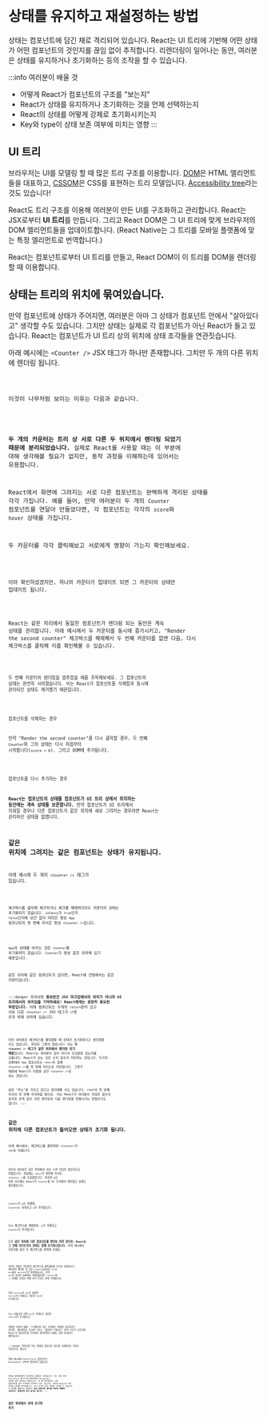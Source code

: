 
# 상태를 유지하고 재설정하는 방법

상태는 컴포넌트에 담긴 채로 격리되어 있습니다. React는 UI 트리에 기반해 어떤 상태가 어떤 컴포넌트의 것인지를 끊임 없이 추적합니다.
리렌더링이 일어나는 동안, 여러분은 상태를 유지하거나 초기화하는 등의 조작을 할 수 있습니다.

:::info 여러분이 배울 것
- 어떻게 React가 컴포넌트의 구조를 "보는지"
- React가 상태를 유지하거나 초기화하는 것을 언제 선택하는지
- React의 상태를 어떻게 강제로 초기화시키는지
- Key와 type이 상태 보존 여부에 미치는 영향
:::

## UI 트리

브라우저는 UI를 모델링 할 때 많은 트리 구조를 이용합니다. [DOM](https://developer.mozilla.org/docs/Web/API/Document_Object_Model/Introduction)은 HTML 엘리먼트들을 대표하고,
[CSSOM](https://developer.mozilla.org/docs/Web/API/CSS_Object_Model)은 CSS를 표현하는 트리 모델입니다.
[Accessibility tree](https://developer.mozilla.org/docs/Glossary/Accessibility_tree)라는 것도 있습니다!

React도 트리 구조를 이용해 여러분이 만든 UI를 구조화하고 관리합니다. React는 JSX로부터 **UI 트리**를 만듭니다.
그리고 React DOM은 그 UI 트리에 맞게 브라우저의 DOM 엘리먼트들을 업데이트합니다. (React Native는 그 트리를 모바일 플랫폼에 맞는 특정 엘리먼트로 번역합니다.)

<CenterImage
    src="https://beta.reactjs.org/_next/image?url=%2Fimages%2Fdocs%2Fdiagrams%2Fpreserving_state_dom_tree.dark.png&w=1920&q=75"
    alt="Diagram with three sections arranged horizontally. In the first section, there are three rectangles stacked vertically, with labels 'Component A', 'Component B', and 'Component C'. Transitioning to the next pane is an arrow with the React logo on top labeled 'React'. The middle section contains a tree of components, with the root labeled 'A' and two children labeled 'B' and 'C'. The next section is again transitioned using an arrow with the React logo on top labeled 'React'. The third and final section is a wireframe of a browser, containing a tree of 8 nodes, which has only a subset highlighted (indicating the subtree from the middle section)."
/>

React는 컴포넌트로부터 UI 트리를 만들고, React DOM이 이 트리를 DOM을 렌더링할 때 이용합니다.

## 상태는 트리의 위치에 묶여있습니다.

만약 컴포넌트에 상태가 주어지면, 여러분은 아마 그 상태가 컴포넌트 안에서 "살아있다고" 생각할 수도 있습니다.
그치만 상태는 실제로 각 컴포넌트가 아닌 React가 들고 있습니다. React는 컴포넌트가 UI 트리 상의 위치에 상태 조각들을 연관짓습니다.

아래 예시에는 `<Counter />` JSX 태그가 하나만 존재합니다. 그치만 두 개의 다른 위치에 렌더링 됩니다.

<Code src="https://codesandbox.io/embed/musing-mountain-3f7gzd?fontsize=14&hidenavigation=1&theme=dark" />

이것이 나무처럼 보이는 이유는 다음과 같습니다.

<CenterImage
    src="https://beta.reactjs.org/_next/image?url=%2Fimages%2Fdocs%2Fdiagrams%2Fpreserving_state_tree.dark.png&w=828&q=75"
    alt="Diagram of a tree of React components. The root node is labeled 'div' and has two children. Each of the children are labeled 'Counter' and both contain a state bubble labeled 'count' with value 0."
/>

**두 개의 카운터는 트리 상 서로 다른 두 위치에서 렌더링 되었기 때문에 분리되었습니다.**
실제로 React를 사용할 때는 이 부분에 대해 생각해볼 필요가 없지만, 동작 과정을 이해하는데 있어서는 유용합니다.

React에서 화면에 그려지는 서로 다른 컴포넌트는 완벽하게 격리된 상태를 각각 가집니다. 예를 들어, 만약 여러분이 두 개의 `Counter` 컴포넌트를 연달아 만들었다면,
각 컴포넌트는 각각의 `score`와 `hover` 상태를 가집니다.

두 카운터를 각각 클릭해보고 서로에게 영향이 가는지 확인해보세요.

<Code src="https://codesandbox.io/embed/blazing-darkness-ls5jwy?fontsize=14&hidenavigation=1&theme=dark" />

아마 확인하셨겠지만, 하나의 카운터가 업데이트 되면 그 카운터의 상태만 업데이트 됩니다.

<CenterImage
    src="https://beta.reactjs.org/_next/image?url=%2Fimages%2Fdocs%2Fdiagrams%2Fpreserving_state_increment.dark.png&w=1080&q=75"
    alt="Diagram of a tree of React components. The root node is labeled 'div' and has two children. The left child is labeled 'Counter' and contains a state bubble labeled 'count' with value 0. The right child is labeled 'Counter' and contains a state bubble labeled 'count' with value 1. The state bubble of the right child is highlighted in yellow to indicate its value has updated."
/>

React는 같은 자리에서 동일한 컴포넌트가 렌더링 되는 동안은 계속 상태를 관리합니다.
아래 예시에서 두 카운터를 동시에 증가시키고, "Render the second counter" 체크박스를 해제해서 두 번째 카운터를 없앤 다음, 다시 체크박스를 클릭해 이를 확인해볼 수 있습니다.

<Code src="https://codesandbox.io/embed/practical-bas-o5qxmg?fontsize=14&hidenavigation=1&theme=dark" />

두 번째 카운터의 렌더링을 멈추었을 때를 주목해보세요. 그 컴포넌트의 상태는 완전히 사라졌습니다.
이는 React가 컴포넌트를 삭제함과 동시에 관리되던 상태도 제거했기 때문입니다.

<CenterImage
    src="https://beta.reactjs.org/_next/image?url=%2Fimages%2Fdocs%2Fdiagrams%2Fpreserving_state_remove_component.dark.png&w=1080&q=75"
    alt="Diagram of a tree of React components. The root node is labeled 'div' and has two children. The left child is labeled 'Counter' and contains a state bubble labeled 'count' with value 0. The right child is missing, and in its place is a yellow 'poof' image, highlighting the component being deleted from the tree."
/>

컴포넌트를 삭제하는 경우

만약 "Render the second counter"를 다시 클릭할 경우, 두 번째 `Counter`와 그의 상태는 다시 처음부터 시작합니다(`score = 0`). 그리고 DOM에 추가됩니다.

<CenterImage
    src="https://beta.reactjs.org/_next/image?url=%2Fimages%2Fdocs%2Fdiagrams%2Fpreserving_state_add_component.dark.png&w=1080&q=75"
    alt="Diagram of a tree of React components. The root node is labeled 'div' and has two children. The left child is labeled 'Counter' and contains a state bubble labeled 'count' with value 0. The right child is labeled 'Counter' and contains a state bubble labeled 'count' with value 0. The entire right child node is highlighted in yellow, indicating that it was just added to the tree."
/>

컴포넌트를 다시 추가하는 경우

**React는 컴포넌트의 상태를 컴포넌트가 UI 트리 상에서 위치하는 동안에는 계속 상태를 보존합니다.** 만약 컴포넌트가 UI 트리에서 지워질 경우나 다른 컴포넌트가 같은 위치에 새로 그려지는 경우라면 React는 관리하던 상태를 없앱니다.


## 같은 위치에 그려지는 같은 컴포넌트는 상태가 유지됩니다.

아래 예시에 두 개의 `<Counter />` 태그가 있습니다.

<Code src="https://codesandbox.io/embed/immutable-forest-q77znv?fontsize=14&hidenavigation=1&theme=dark" />

체크박스를 클릭해 체크하거나 체크를 해제하더라도 카운터의 상태는 초기화되지 않습니다.
`isFancy`가 `true`인지 `false`인지에 상관 없이 여러은 항상 `App` 컴포넌트의 첫 번째 자식은 항상 `<Counter />`입니다.

<CenterImage
    src="https://beta.reactjs.org/_next/image?url=%2Fimages%2Fdocs%2Fdiagrams%2Fpreserving_state_same_component.dark.png&w=1200&q=75"
    alt="Diagram with two sections separated by an arrow transitioning between them. Each section contains a layout of components with a parent labeled 'App' containing a state bubble labeled isFancy. This component has one child labeled 'div', which leads to a prop bubble containing isFancy (highlighted in purple) passed down to the only child. The last child is labeled 'Counter' and contains a state bubble with label 'count' and value 3 in both diagrams. In the left section of the diagram, nothing is highlighted and the isFancy parent state value is false. In the right section of the diagram, the isFancy parent state value has changed to true and it is highlighted in yellow, and so is the props bubble below, which has also changed its isFancy value to true."
/>

`App`의 상태를 바꾸는 것은 `Counter`를 초기화하지 않습니다. `Counter`가 항상 같은 위치에 있기 때문입니다.

같은 위치에 같은 컴포넌트가 있다면, React에 관점에서는 같은 카운터입니다.

:::danger 주의사항
**중요한건 JSX 마크업에서의 위치가 아니라 UI 트리에서의 위치임을 기억하세요! React에게는 굉장히 중요한 부분입니다.**
아래 컴포넌트는 두개의 `return`문이 있고 서로 다른 `<Counter />` JSX 태그가 `if`문 안과 밖에 위치해 있습니다.

<Code src="https://codesandbox.io/embed/weathered-monad-omf2o9?fontsize=14&hidenavigation=1&theme=dark" />

아마 여러분은 체크박스를 클릭했을 때 상태가 초기화된다고 생각했을 수도 있습니다. 하지만 그렇지 않습니다! 이는 **두 `<Counter />` 태그가 같은 위치에서 렌더링 되기 때문**입니다.
React는 여러분이 함수 어디서 조건문을 섰는지를 모릅니다. React가 보는 것은 오직 함수가 리턴하는 것입니다.
두가지 상황에서 `App` 컴포넌트는 `<div>`와 함께 `<Counter />`를 첫 번째 자식으로 리턴합니다. 그렇기 때문에 React가 이들을 _같은_ `<Counter />`로 보는 것입니다.

같은 "주소"을 가지고 있다고 생각해볼 수도 있습니다. root의 첫 번째 자식의 첫 번째 자식처럼 말이죠.
이는 React가 여러분이 작성한 함수의 로직과 관계 없이 이전 렌더링과 다음 렌더링을 연결시키는 방법이기도 합니다.
:::


## 같은 위치에 다른 컴포넌트가 들어오면 상태가 초기화 됩니다.

아래 예시에서, 체크박스를 클릭하면 `<Counter>`가 `<p>`로 바뀝니다.

<Code src="https://codesandbox.io/embed/zealous-mountain-ti7i1q?fontsize=14&hidenavigation=1&theme=dark" />

여기서 여러분은 같은 위치에서 서로 _다른_ 타입의 컴포넌트로 바꿨습니다. 처음에는 `<div>`의 첫번째 자식이 `<Counter />`를 포함했습니다.
하지만 `p`로 바뀐 이후에는 React가 `Counter`를 UI 트리에서 제거했고 상태도 제거했습니다.

<CenterImage
    src="https://beta.reactjs.org/_next/image?url=%2Fimages%2Fdocs%2Fdiagrams%2Fpreserving_state_diff_pt1.dark.png&w=1920&q=75"
    alt="Diagram with three sections, with an arrow transitioning each section in between. The first section contains a React component labeled 'div' with a single child labeled 'Counter' containing a state bubble labeled 'count' with value 3. The middle section has the same 'div' parent, but the child component has now been deleted, indicated by a yellow 'proof' image. The third section has the same 'div' parent again, now with a new child labeled 'p', highlighted in yellow."
/>

`Counter`가 `p`로 바뀔때, `Counter`는 이줘지고 `p`가 추가됩니다.

<CenterImage
    src="https://beta.reactjs.org/_next/image?url=%2Fimages%2Fdocs%2Fdiagrams%2Fpreserving_state_diff_pt2.dark.png&w=1920&q=75"
    alt="Diagram with three sections, with an arrow transitioning each section in between. The first section contains a React component labeled 'p'. The middle section has the same 'div' parent, but the child component has now been deleted, indicated by a yellow 'proof' image. The third section has the same 'div' parent again, now with a new child labeled 'Counter' containing a state bubble labeled 'count' with value 0, highlighted in yellow."
/>

다시 체크박스를 해제하면, `p`가 삭제되고 `Counter`가 추가됩니다.

또한 **같은 위치에 다른 컴포넌트를 렌더링 하려 한다면, React는 그 전체 서브트리의 상태도 함께 초기화시킵니다.**
아래 예시에서 카운터를 올린 후 체크박스를 클릭해 보세요.

<Code src="https://codesandbox.io/embed/keen-tharp-zo8qbe?fontsize=14&hidenavigation=1&theme=dark" />

카운터 상태는 여러분이 체크박스를 클릭했을때 초기화 되었습니다. 여러분이 렌더링 한 것은 `Counter`일지라도 `div`는 `div`에서 `section`으로 바뀌었습니다.
만약 `div`의 자식이 DOM에서 삭제되었다면, `Counter`와 그 상태를 포함한 전체 자식 트리도 함께 삭제됩니다.

<CenterImage
    src="https://beta.reactjs.org/_next/image?url=%2Fimages%2Fdocs%2Fdiagrams%2Fpreserving_state_diff_same_pt1.dark.png&w=1920&q=75"
    alt="Diagram with three sections, with an arrow transitioning each section in between. The first section contains a React component labeled 'div' with a single child labeled 'section', which has a single child labeled 'Counter' containing a state bubble labeled 'count' with value 3. The middle section has the same 'div' parent, but the child components have now been deleted, indicated by a yellow 'proof' image. The third section has the same 'div' parent again, now with a new child labeled 'div', highlighted in yellow, also with a new child labeled 'Counter' containing a state bubble labeled 'count' with value 0, all highlighted in yellow."
/>

만약 `section`이 `div`로 바뀌면 `section`이 삭제되고 새로운 `div`가 추가됩니다.

<CenterImage
    src="https://beta.reactjs.org/_next/image?url=%2Fimages%2Fdocs%2Fdiagrams%2Fpreserving_state_diff_same_pt2.dark.png&w=1920&q=75"
    alt="Diagram with three sections, with an arrow transitioning each section in between. The first section contains a React component labeled 'div' with a single child labeled 'div', which has a single child labeled 'Counter' containing a state bubble labeled 'count' with value 0. The middle section has the same 'div' parent, but the child components have now been deleted, indicated by a yellow 'proof' image. The third section has the same 'div' parent again, now with a new child labeled 'section', highlighted in yellow, also with a new child labeled 'Counter' containing a state bubble labeled 'count' with value 0, all highlighted in yellow."
/>

다시 되돌리게 되면 `div`가 삭제되고 새로운 `section`이 추가됩니다.

경험에 비추어 볼때, **리렌더링 되는 사이에도 상태를 유지하려고 한다면, 렌더링되는 트리의 구조는 "같아야"**합니다.
만약 구조가 다르다면, React가 컴포넌트를 트리에서 제거하면서 상태도 같이 파괴되기 때문입니다.

:::danger 주의사항
이는 중첩된 컴포넌트 함수를 사용해서는 안되는 이유이기도 합니다.

아래 예시에서 `MyTextField` 컴포넌트는 `MyComponent` _내부에_ 정의되어 있습니다.

<Code src="https://codesandbox.io/embed/festive-swartz-huufo3?fontsize=14&hidenavigation=1&theme=dark" />

버튼을 클릭할때마다 여러분의 입력값은 사라집니다!
이는 서로 다른 `MyTextField` 함수가 매 렌더링마다 `MyComponent` 내부에 새로 생성되기 때문입니다. 즉 매 렌더링마다 _다른_ 컴포넌트를 같은 위치에서 보여주고 있는 것입니다.
따라서 React는 모든 아래의 상태를 초기화합니다. 이는 버그와 성능 문제로 이어질 수 있습니다.
이 문제를 해결하기 위해서는 **항상 컴포넌트 함수를 최상위 레벨에 선언하고, 중첩되게 하지 않아야 합니다.**
:::

## 같은 위치에서 상태 초기화 하기

<Code src="https://codesandbox.io/embed/keen-mendeleev-cc3i15?fontsize=14&hidenavigation=1&theme=dark" />